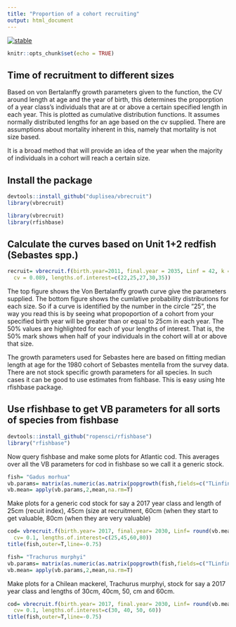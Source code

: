 ```yaml
---
title: "Proportion of a cohort recruiting"
output: html_document
---
```



[![stable](http://badges.github.io/stability-badges/dist/stable.svg)](http://github.com/badges/stability-badges)

```r
knitr::opts_chunk$set(echo = TRUE)
```

## Time of recruitment to different sizes

Based on von Bertalanffy growth parameters given to the function, the CV around length at age and the year of birth, this determines the proporption of a year class's individuals that are at or above a certain specified length in each year. This is plotted as cumulative distribution functions. It assumes normally distributed lengths for an age based on the cv supplied. There are assumptions about mortality inherent in this, namely that mortality is not size based.

It is a broad method that will provide an idea of the year when the majority of individuals in a cohort will reach a certain size.

## Install the package

```r
devtools::install_github("duplisea/vbrecruit")
library(vbrecruit)
```

```r
library(vbrecruit)
library(rfishbase)
```


## Calculate the curves based on Unit 1+2 redfish (Sebastes spp.)

```r
recruit= vbrecruit.f(birth.year=2011, final.year = 2035, Linf = 42, k = 0.086, t0 = -1.57, 
  cv = 0.089, lengths.of.interest=c(22,25,27,30,35))
```


The top figure shows the Von Bertalanffy growth curve give the parameters supplied. The bottom figure shows the cumlative probability distributions for each size. So if a curve is identified by the number in the circle "25", the way you read this is by seeing what propoportion of a cohort from your specified birth year will be greater than or equal to 25cm in each year. The 50% values are highlighted for each of your lengths of interest. That is, the 50% mark shows when half of your individuals in the cohort will at or above that size.

The growth parameters used for Sebastes here are based on fitting median length at age for the 1980 cohort of Sebastes mentella from the survey data. There are not stock specific growth parameters for all species. In such cases it can be good to use estimates from fishbase. This is easy using hte rfishbase package.

## Use rfishbase to get VB parameters for all sorts of species from fishbase

```r
devtools::install_github("ropensci/rfishbase")
library("rfishbase")
```


Now query fishbase and make some plots for Atlantic cod. This averages over all the VB parameters for cod in fishbase so we call it a generic stock.

```r
fish= "Gadus morhua"
vb.params= matrix(as.numeric(as.matrix(popgrowth(fish,fields=c("TLinfinity","K","to")))),ncol=3)
vb.mean= apply(vb.params,2,mean,na.rm=T)
```

Make plots for a generic cod stock for say a 2017 year class and length of 25cm (recuit index), 45cm (size at recruitment, 60cm (when they start to get valuable, 80cm (when they are very valuable)

```r
cod= vbrecruit.f(birth.year= 2017, final.year= 2030, Linf= round(vb.mean[1],0), k= round(vb.mean[2],2), t0= round(vb.mean[3],2), 
  cv= 0.1, lengths.of.interest=c(25,45,60,80))
title(fish,outer=T,line=-0.75)
```


```r
fish= "Trachurus murphyi"
vb.params= matrix(as.numeric(as.matrix(popgrowth(fish,fields=c("TLinfinity","K","to")))),ncol=3)
vb.mean= apply(vb.params,2,mean,na.rm=T)
```

Make plots for a Chilean mackerel, Trachurus murphyi, stock for say a 2017 year class and lengths of 30cm, 40cm, 50, cm and 60cm.

```r
cod= vbrecruit.f(birth.year= 2017, final.year= 2030, Linf= round(vb.mean[1],0), k= round(vb.mean[2],2), t0= round(vb.mean[3],2), 
  cv= 0.1, lengths.of.interest=c(30, 40, 50, 60))
title(fish,outer=T,line=-0.75)
```
